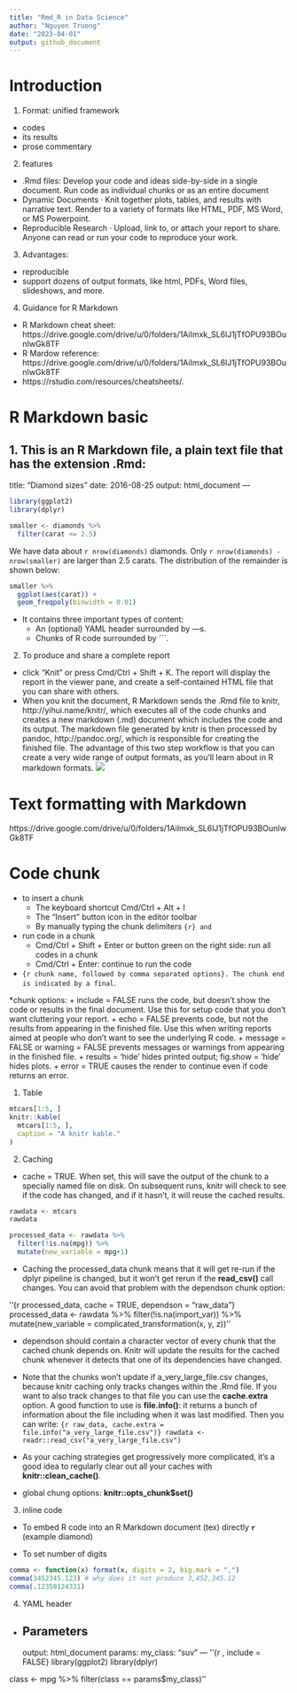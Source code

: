```yaml
---
title: "Rmd_R in Data Science"
author: "Nguyen Truong"
date: "2023-04-01"
output: github_document
---
```


# Introduction
1. Format: unified framework
  * codes
  * its results
  * prose commentary
2. features
  * .Rmd files: Develop your code and ideas side-by-side in a single document. Run code as individual chunks or as an entire document
  * Dynamic Documents · Knit together plots, tables, and results with narrative text. Render to a variety of formats like HTML, PDF, MS Word, or MS Powerpoint.
  *  Reproducible Research · Upload, link to, or attach your report to share. Anyone can read or run your code to reproduce your work.
3. Advantages: 
  * reproducible  
  * support dozens of output formats, like html, PDFs, Word files, slideshows, and more.
4. Guidance for R Markdown
  * R Markdown cheat sheet: https://drive.google.com/drive/u/0/folders/1AiImxk_SL6lJ1jTfOPU93BOunIwGk8TF 
  * R Mardow reference: https://drive.google.com/drive/u/0/folders/1AiImxk_SL6lJ1jTfOPU93BOunIwGk8TF 
  * https://rstudio.com/resources/cheatsheets/.
  
# R Markdown basic
1. This is an R Markdown file, a plain text file that has the extension .Rmd:
---
title: "Diamond sizes"
date: 2016-08-25
output: html_document
---
```r
library(ggplot2)
library(dplyr)

smaller <- diamonds %>% 
  filter(carat <= 2.5)
```

We have data about `r nrow(diamonds)` diamonds. Only `r nrow(diamonds) - nrow(smaller)` are larger than 2.5 carats. The distribution of the remainder is shown below:

```r
smaller %>% 
  ggplot(aes(carat)) + 
  geom_freqpoly(binwidth = 0.01)

```

* It contains three important types of content:
  + An (optional) YAML header surrounded by ---s.
  + Chunks of R code surrounded by ```.

2. To produce and share a complete report
* click “Knit” or press Cmd/Ctrl + Shift + K. The report will display the report in the viewer pane, and create a self-contained HTML file that you can share with others.
* When you knit the document, R Markdown sends the .Rmd file to knitr, http://yihui.name/knitr/, which executes all of the code chunks and creates a new markdown (.md) document which includes the code and its output. The markdown file generated by knitr is then processed by pandoc, http://pandoc.org/, which is responsible for creating the finished file. The advantage of this two step workflow is that you can create a very wide range of output formats, as you’ll learn about in R markdown formats.
![](path/to/Screen Shot 2023-04-01 at 10.08.12.png)

# Text formatting with Markdown
https://drive.google.com/drive/u/0/folders/1AiImxk_SL6lJ1jTfOPU93BOunIwGk8TF 

# Code chunk
* to insert a chunk
  + The keyboard shortcut Cmd/Ctrl + Alt + I
  + The “Insert” button icon in the editor toolbar
  + By manually typing the chunk delimiters ```{r} and ```
  
* run code in a chunk
  + Cmd/Ctrl + Shift + Enter or button green on the right side: run all codes in a chunk
  + Cmd/Ctrl + Enter: continue to run the code
  
* ```{r chunk name, followed by comma separated options}. The chunk end is indicated by a final ```.

*chunk options:
  + include = FALSE runs the code, but doesn’t show the code or results in the final document. Use this for setup code that you don’t want cluttering your report.
  + echo = FALSE prevents code, but not the results from appearing in the finished file. Use this when writing reports aimed at people who don’t want to see the underlying R code.
  + message = FALSE or warning = FALSE prevents messages or warnings from appearing in the finished file.
  + results = 'hide' hides printed output; fig.show = 'hide' hides plots.
  + error = TRUE causes the render to continue even if code returns an error. 
  
1. Table
```r
mtcars[1:5, ]
knitr::kable(
  mtcars[1:5, ], 
  caption = "A knitr kable."
)
```

2. Caching
* cache = TRUE. When set, this will save the output of the chunk to a specially named file on disk. On subsequent runs, knitr will check to see if the code has changed, and if it hasn’t, it will reuse the cached results.
```r
rawdata <- mtcars
rawdata
```


```r
processed_data <- rawdata %>% 
  filter(!is.na(mpg)) %>% 
  mutate(new_variable = mpg+1)
```
  
* Caching the processed_data chunk means that it will get re-run if the dplyr pipeline is changed, but it won’t get rerun if the **read_csv()** call changes. You can avoid that problem with the dependson chunk option:

''{r processed_data, cache = TRUE, dependson = "raw_data"}
processed_data <- rawdata %>% 
  filter(!is.na(import_var)) %>% 
  mutate(new_variable = complicated_transformation(x, y, z))''
  
* dependson should contain a character vector of every chunk that the cached chunk depends on. Knitr will update the results for the cached chunk whenever it detects that one of its dependencies have changed.

* Note that the chunks won’t update if a_very_large_file.csv changes, because knitr caching only tracks changes within the .Rmd file. If you want to also track changes to that file you can use the **cache.extra** option. A good function to use is **file.info()**: it returns a bunch of information about the file including when it was last modified. Then you can write:
``{r raw_data, cache.extra = file.info("a_very_large_file.csv")}
rawdata <- readr::read_csv("a_very_large_file.csv")
``

* As your caching strategies get progressively more complicated, it’s a good idea to regularly clear out all your caches with **knitr::clean_cache()**.

* global chung options: **knitr::opts_chunk$set()**

3. inline code
* To embed R code into an R Markdown document (tex) directly **`r `** (example diamond)

* To set number of digits
```r
comma <- function(x) format(x, digits = 2, big.mark = ",")
comma(3452345.123) # why does it not produce 3,452,345.12
comma(.12358124331)
```

4. YAML header
* Parameters
---
output: html_document
params:
  my_class: "suv"
---
''{r , include = FALSE}
library(ggplot2)
library(dplyr)

class <- mpg %>% filter(class == params$my_class)''





